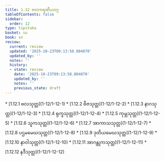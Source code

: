 ```yaml
---
title: 1.12 ဗလကရဏီယဝဂ္ဂ
tableOfContents: false
sidebar:
  order: 12
type: tipitaka
basket: su
book: sn
review:
  current: review
  updated: '2025-10-23T09:13:58.804070'
  updated_by: ''
  notes: ''
  history:
  - state: review
    date: '2025-10-23T09:13:58.804070'
    updated_by: ''
    notes: ''
    previous_state: draft
---
```



<ReviewStatus review={frontmatter.review} showDetails={true} />

<HypothesisAnnotation frontmatter={frontmatter} />

<DynamicBreadcrumb />



<TableOfContents book="sn" section="1.12">
* [1.12.1 ဗလသုတ္တ](1-12/1-12-1)
* [1.12.2 ဗီဇသုတ္တ](1-12/1-12-2)
* [1.12.3 နာဂသုတ္တ](1-12/1-12-3)
* [1.12.4 ရုက္ခသုတ္တ](1-12/1-12-4)
* [1.12.5 ကုမ္ဘသုတ္တ](1-12/1-12-5)
* [1.12.6 သူကသုတ္တ](1-12/1-12-6)
* [1.12.7 အာကာသသုတ္တ](1-12/1-12-7)
* [1.12.8 ပဌမမေဃသုတ္တ](1-12/1-12-8)
* [1.12.9 ဒုတိယမေဃသုတ္တ](1-12/1-12-9)
* [1.12.10 နာဝါသုတ္တ](1-12/1-12-10)
* [1.12.11 အာဂန္တုကသုတ္တ](1-12/1-12-11)
* [1.12.12 နဒီသုတ္တ](1-12/1-12-12)
</TableOfContents>